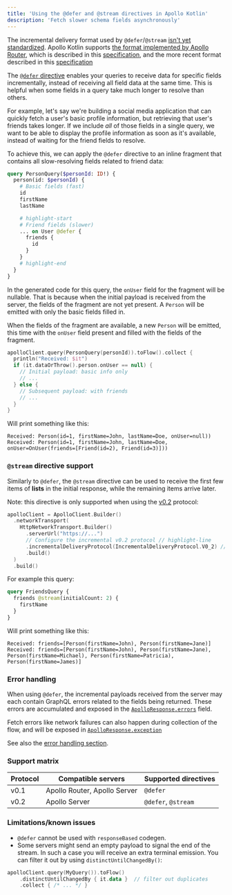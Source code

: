 ```yaml
---
title: 'Using the @defer and @stream directives in Apollo Kotlin'
description: 'Fetch slower schema fields asynchronously'
---
```


<Note>

The incremental delivery format used by `@defer`/`@stream` [isn't yet standardized](https://github.com/graphql/defer-stream-wg). Apollo Kotlin supports [the format implemented by Apollo Router](https://www.apollographql.com/docs/graphos/routing/operations/defer#specification-status), which is described in this [specification](https://specs.apollo.dev/incremental/v0.1/), and the more recent format described in this [specification](https://specs.apollo.dev/incremental/v0.2/)

</Note>

The [`@defer` directive](https://github.com/graphql/graphql-wg/blob/main/rfcs/DeferStream.md) enables your queries to receive data for specific fields incrementally, instead of receiving all field data at the same time. This is helpful when some fields in a query take much longer to resolve than others.

For example, let's say we're building a social media application that can quickly fetch a user's basic profile information, but retrieving that user's friends takes longer. If we include _all_ of those fields in a single query, we want to be able to display the profile information as soon as it's available, instead of waiting for the friend fields to resolve.

To achieve this, we can apply the `@defer` directive to an inline fragment that contains all slow-resolving fields related to friend data:

```graphql
query PersonQuery($personId: ID!) {
  person(id: $personId) {
    # Basic fields (fast)
    id
    firstName
    lastName

    # highlight-start
    # Friend fields (slower)
    ... on User @defer {
      friends {
        id
      }
    }
    # highlight-end
  }
}
```

In the generated code for this query, the `onUser` field for the fragment will be nullable. That is because when the initial payload is received from the server, the fields of the fragment are not yet present. A `Person` will be emitted with only the basic fields filled in.

When the fields of the fragment are available, a new `Person` will be emitted, this time with the `onUser` field present and filled with the fields of the fragment.

```kotlin
apolloClient.query(PersonQuery(personId)).toFlow().collect {
  println("Received: $it")
  if (it.dataOrThrow().person.onUser == null) {
    // Initial payload: basic info only
    // ...
  } else {
    // Subsequent payload: with friends
    // ...
  }
}
```

Will print something like this:

```
Received: Person(id=1, firstName=John, lastName=Doe, onUser=null))
Received: Person(id=1, firstName=John, lastName=Doe, onUser=OnUser(friends=[Friend(id=2), Friend(id=3)]))
```

### `@stream` directive support
Similarly to `@defer`, the `@stream` directive can be used to receive the first few items of **lists** in the initial response, while the remaining items arrive later.

Note: this directive is only supported when using the [v0.2](https://www.apollographql.com/docs/kotlin/kdoc/apollo-runtime/com.apollographql.apollo.network/-incremental-delivery-protocol/-v0_2/index.html) protocol:

```kotlin
apolloClient = ApolloClient.Builder()
  .networkTransport(
    HttpNetworkTransport.Builder()
      .serverUrl("https://...")
      // Configure the incremental v0.2 protocol // highlight-line
      .incrementalDeliveryProtocol(IncrementalDeliveryProtocol.V0_2) // highlight-line
      .build()
  )
  .build()
```

For example this query:
```graphql
query FriendsQuery {
  friends @stream(initialCount: 2) {
    firstName
  }
}
```

Will print something like this:

```
Received: friends=[Person(firstName=John), Person(firstName=Jane)]
Received: friends=[Person(firstName=John), Person(firstName=Jane), Person(firstName=Michael), Person(firstName=Patricia), Person(firstName=James)]
```

### Error handling
When using `@defer`, the incremental payloads received from the server may each contain GraphQL errors related to the fields being returned.
These errors are accumulated and exposed in the [`ApolloResponse.errors`](https://apollographql.github.io/apollo-kotlin/kdoc/apollo-api/com.apollographql.apollo.api/-apollo-response/errors.html) field.

Fetch errors like network failures can also happen during collection of the flow, and will be exposed in [`ApolloResponse.exception`](https://apollographql.github.io/apollo-kotlin/kdoc/apollo-api/com.apollographql.apollo.api/-apollo-response/exception.html)

See also the [error handling section](../essentials/errors).

### Support matrix

| Protocol | Compatible servers           | Supported directives |
|----------|------------------------------|----------------------|
| v0.1     | Apollo Router, Apollo Server | `@defer`             |
| v0.2     | Apollo Server                | `@defer`, `@stream`  |



### Limitations/known issues
* `@defer` cannot be used with `responseBased` codegen.
* Some servers might send an empty payload to signal the end of the stream. In such a case you will receive an extra terminal emission. You can filter it out by using `distinctUntilChangedBy()`:

```kotlin
apolloClient.query(MyQuery()).toFlow()
    .distinctUntilChangedBy { it.data }  // filter out duplicates
    .collect { /* ... */ }
```
